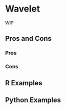 # Wavelet {#sec-time-series-wavelet}

WIP

## Pros and Cons

### Pros

### Cons

## R Examples

## Python Examples

